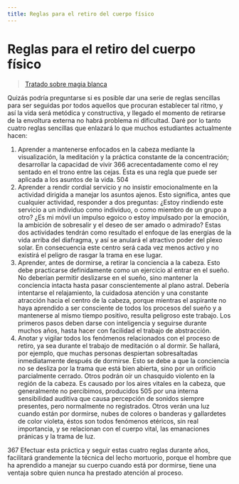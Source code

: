 ```yaml
---
title: Reglas para el retiro del cuerpo físico
---
```


# Reglas para el retiro del cuerpo físico

> [Tratado sobre magia blanca](/tratado-sobre-magia-blanca/regla-11#en503)

Quizás podría preguntarse si es posible dar una serie de reglas sencillas para ser seguidas por todos aquellos que procuran establecer tal ritmo, y así la vida será metódica y constructiva, y llegado el momento de retirarse de la envoltura externa no habrá problema ni dificultad. Daré por lo tanto cuatro reglas sencillas que enlazará lo que muchos estudiantes actualmente hacen:

1. Aprender a mantenerse enfocados en la cabeza mediante la visualización, la meditación y la práctica constante de la concentración; desarrollar la capacidad de vivir <Pin lang="es">366</Pin> acrecentadamente como el rey sentado en el trono entre las cejas. Ésta es una regla que puede ser aplicada a los asuntos de la vida. <Pin lang="en">504</Pin>
2. Aprender a rendir cordial servicio y no insistir emocionalmente en la actividad dirigida a manejar los asuntos ajenos. Esto significa, antes que cualquier actividad, responder a dos preguntas: ¿Estoy rindiendo este servicio a un individuo como individuo, o como miembro de un grupo a otro? ¿Es mi móvil un impulso egoico o estoy impulsado por la emoción, la ambición de sobresalir y el deseo de ser amado o admirado? Estas dos actividades tendrán como resultado el enfoque de las energías de la vida arriba del diafragma, y así se anulará el atractivo poder del plexo solar. En consecuencia este centro será cada vez menos activo y no existirá el peligro de rasgar la trama en ese lugar.
3. Aprender, antes de dormirse, a retirar la conciencia a la cabeza. Esto debe practicarse definidamente como un ejercicio al entrar en el sueño. No deberían permitir deslizarse en el sueño, sino mantener la conciencia intacta hasta pasar conscientemente al plano astral. Debería intentarse el relajamiento, la cuidadosa atención y una constante atracción hacia el centro de la cabeza, porque mientras el aspirante no haya aprendido a ser consciente de todos los procesos del sueño y a mantenerse al mismo tiempo positivo, resulta peligroso este trabajo. Los primeros pasos deben darse con inteligencia y seguirse durante muchos años, hasta hacer con facilidad el trabajo de abstracción.
4. Anotar y vigilar todos los fenómenos relacionados con el proceso de retiro, ya sea durante el trabajo de meditación o al dormir. Se hallará, por ejemplo, que muchas personas despiertan sobresaltadas inmediatamente después de dormirse. Esto se debe a que la conciencia no se desliza por la trama que está bien abierta, sino por un orificio parcialmente cerrado. Otros podrán oír un chasquido violento en la región de la cabeza. Es causado por los aires vitales en la cabeza, que generalmente no percibimos, producidos <Pin lang="en">505</Pin> por una interna sensibilidad auditiva que causa percepción de sonidos siempre presentes, pero normalmente no registrados. Otros verán una luz cuando están por dormirse, nubes de colores o banderas y gallardetes de color violeta, éstos son todos fenómenos etéricos, sin real importancia, y se relacionan con el cuerpo vital, las emanaciones pránicas y la trama de luz.

<p><Pin lang="es">367</Pin> Efectuar esta práctica y seguir estas cuatro reglas durante años, facilitará grandemente la técnica del lecho mortuorio, porque el hombre que ha aprendido a manejar su cuerpo cuando está por dormirse, tiene una ventaja sobre quien nunca ha prestado atención al proceso.</p>
